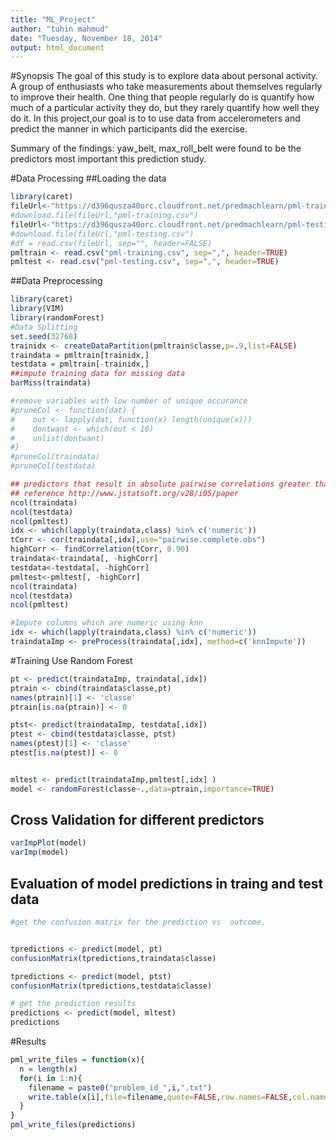 ```yaml
---
title: "ML_Project"
author: "tuhin mahmud"
date: "Tuesday, November 18, 2014"
output: html_document
---
```

#Synopsis
The goal of this study is to explore  data about personal activity. A group of enthusiasts who take measurements about themselves regularly to improve their health. One thing that people regularly do is quantify how much of a particular activity they do, but they rarely quantify how well they do it. In this project,our goal is to to use data from accelerometers and predict the manner in which participants did the exercise.

Summary of the findings:
yaw_belt, max_roll_belt were found to be  the predictors most important this prediction study.


#Data Processing
##Loading the data
```r
library(caret)
fileUrl<-"https://d396qusza40orc.cloudfront.net/predmachlearn/pml-training.csv"
#download.file(fileUrl,"pml-training.csv")
fileUrl<-"https://d396qusza40orc.cloudfront.net/predmachlearn/pml-testing.csv"
#download.file(fileUrl,"pml-testing.csv")
#df = read.csv(fileUrl, sep="", header=FALSE)
pmltrain <- read.csv("pml-training.csv", sep=",", header=TRUE)
pmltest <- read.csv("pml-testing.csv", sep=",", header=TRUE)
```
##Data Preprocessing
```r
library(caret)
library(VIM)
library(randomForest)
#Data Splitting
set.seed(32768)
trainidx <- createDataPartition(pmltrain$classe,p=.9,list=FALSE)
traindata = pmltrain[trainidx,]
testdata = pmltrain[-trainidx,]
##impute training data for missing data
barMiss(traindata)

#remove variables with low number of unique occurance 
#pruneCol <- function(dat) {
#    out <- lapply(dat, function(x) length(unique(x)))
#    dontwant <- which(out < 10)
#    unlist(dontwant)
#}
#pruneCol(traindata)
#pruneCol(testdata)

## predictors that result in absolute pairwise correlations greater than 0.90 ## can be removed using the findCorrelation function.
## reference http://www.jstatsoft.org/v28/i05/paper
ncol(traindata)
ncol(testdata)
ncol(pmltest)
idx <- which(lapply(traindata,class) %in% c('numeric'))
tCorr <- cor(traindata[,idx],use="pairwise.complete.obs")
highCorr <- findCorrelation(tCorr, 0.90)
traindata<-traindata[, -highCorr]
testdata<-testdata[, -highCorr]
pmltest<-pmltest[, -highCorr]
ncol(traindata)
ncol(testdata)
ncol(pmltest)

#Impute columns which are numeric using knn
idx <- which(lapply(traindata,class) %in% c('numeric'))
traindataImp <- preProcess(traindata[,idx], method=c('knnImpute'))
```
#Training
Use Random Forest 
```r
pt <- predict(traindataImp, traindata[,idx])
ptrain <- cbind(traindata$classe,pt)
names(ptrain)[1] <- 'classe'
ptrain[is.na(ptrain)] <- 0

ptst<- predict(traindataImp, testdata[,idx])
ptest <- cbind(testdata$classe, ptst)
names(ptest)[1] <- 'classe'
ptest[is.na(ptest)] <- 0


mltest <- predict(traindataImp,pmltest[,idx] )
model <- randomForest(classe~.,data=ptrain,importance=TRUE)
```
## Cross Validation for different predictors
```r
varImpPlot(model)
varImp(model)
```
## Evaluation of model predictions in traing  and test data
```r

#get the confusion matrix for the prediction vs  outcome.


tpredictions <- predict(model, pt)
confusionMatrix(tpredictions,traindata$classe)

tpredictions <- predict(model, ptst)
confusionMatrix(tpredictions,testdata$classe)

# get the prediction results
predictions <- predict(model, mltest) 
predictions
```
#Results
```r
pml_write_files = function(x){
  n = length(x)
  for(i in 1:n){
    filename = paste0("problem_id_",i,".txt")
    write.table(x[i],file=filename,quote=FALSE,row.names=FALSE,col.names=FALSE)
  }
}
pml_write_files(predictions)
```



